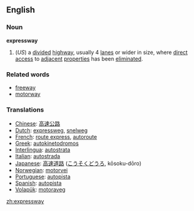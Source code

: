 ==English==
===Noun===
'''expressway'''
#(''US'') a [[divide]]d [[highway]], usually 4 [[lane]]s or wider in size, where [[direct]] [[access]] to [[adjacent]] [[properties]] has been [[eliminated]].
{{wikipedia}}
===Related words===
*[[freeway]]
*[[motorway]]

=== Translations ===
*[[Chinese]]: [[高速公路]]
*[[Dutch]]: [[expressweg]], [[snelweg]]
*[[French]]: [[route express]], [[autoroute]]
*[[Greek]]: [[autokinetodromos]]
*[[Interlingua]]: [[autostrata]]
*[[Italian]]: [[autostrada]]
*[[Japanese]]: [[高速道路]] ([[こうそくどうろ]], kōsoku-dōro)
*[[Norwegian]]: [[motorvei]]
*[[Portuguese]]: [[autopista]]
*[[Spanish]]: [[autopista]]
*[[Volapük]]: [[motoraveg]]

[[zh:expressway]]